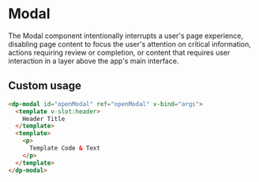 
<Meta
    title="Components/Modal"
    component={DpModal}
/>

# Modal

The Modal component intentionally interrupts a user's page experience, disabling page content to focus the user's attention on critical information, actions requiring review or completion, or content that requires user interaction in a layer above the app's main interface.


## Custom usage

```html
<dp-modal id="openModal" ref="openModal" v-bind="args">
  <template v-slot:header>
    Header Title
  </template>
  <template>
    <p>
      Template Code & Text
    </p>
  </template>
</dp-modal>
```
